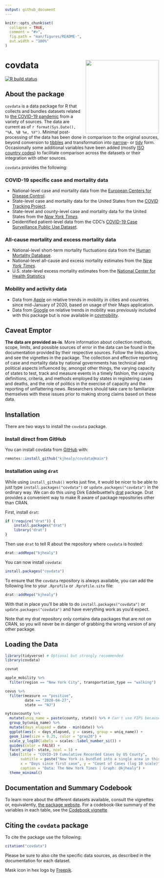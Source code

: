```yaml
---
output: github_document
---
```


<!-- README.md is generated from README.Rmd. Please edit that file -->

```r
knitr::opts_chunk$set(
  collapse = TRUE,
  comment = "#>",
  fig.path = "man/figures/README-",
  out.width = "100%"
)
```

# covdata <img src="man/figures/hex-covdata.png" align="right" width="240">

<!-- badges: start -->
[![R build status](https://github.com/kjhealy/covdata/workflows/R-CMD-check/badge.svg)](https://github.com/kjhealy/covdata/actions) 
<!-- badges: end -->

## About the package

`covdata` is a data package for R that collects and bundles datasets related to [the COVID-19 pandemic](https://www.who.int/emergencies/diseases/novel-coronavirus-2019) from a variety of sources. The data are current as of `r format(Sys.Date(), "%A, %B %e, %Y")`. Minimal post-processing of the data has been done in comparison to the original sources, beyond conversion to [tibbles](https://tibble.tidyverse.org) and transformation into [narrow](https://en.wikipedia.org/wiki/Wide_and_narrow_data)- or [tidy](https://en.wikipedia.org/wiki/Tidy_data) form. Occasionally some additional variables have been added (mostly [ISO country codes](https://en.wikipedia.org/wiki/ISO_3166-1)) to facilitate comparison across the datasets or their integration with other sources. 

`covdata` provides the following: 

### COVID-19 specific case and mortality data

- National-level case and mortality data from the [European Centers for Disease Control](https://www.ecdc.europa.eu/en).  
- State-level case and mortality data for the United States from the [COVID Tracking Project](https://covidtracking.com). 
- State-level and county-level case and mortality data for the United States from the [_New York Times_](https://github.com/nytimes/covid-19-data).
- Deidentified patient-level data from the CDC's [COVID-19 Case Surveillance Public Use Dataset](https://data.cdc.gov/Case-Surveillance/COVID-19-Case-Surveillance-Public-Use-Data/vbim-akqf). 

### All-cause mortality and excess mortality data

- National-level short-term mortality fluctuations data from the [Human Mortality Database](https://www.mortality.org).
- National-level all-cause and excess mortality estimates from the [_New York Times_](https://github.com/nytimes/covid-19-data).  
- U.S. state-level excess mortality estimates from the [National Center for Health Statistics](https://data.cdc.gov/browse?category=NCHS)

### Mobility and activity data

- Data from [Apple](http://apple.com/covid19) on relative trends in mobility in cities and countries since mid-January of 2020, based on usage of their Maps application.
- Data from [Google](https://www.google.com/covid19/mobility/data_documentation.html) on relative trends in mobility was previously included with this package but is now available in [covmobility](https://kjhealy.github.io/covmobility).

## Caveat Emptor

**The data are provided as-is**. More information about collection methods, scope, limits, and possible sources of error in the data can be found in the documentation provided by their respective sources. Follow the links above, and see the vignettes in the package. The collection and effective reporting of case and mortality data by national governments has technical and political aspects influenced by, amongst other things, the varying capacity of states to test, track and measure events in a timely fashion, the varying definitions, criteria, and methods employed by states in registering cases and deaths, and the role of politics in the exercise of capacity and the reporting of unflattering news. Researchers should take care to familiarize themselves with these issues prior to making strong claims based on these data.

## Installation

There are two ways to install the `covdata` package. 

### Install direct from GitHub

You can install covdata from [GitHub](https://github.com/kjhealy/covdata) with:

``` r
remotes::install_github("kjhealy/covdata@main")
```

### Installation using `drat`

While using `install_github()` works just fine, it would be nicer to be able to just type `install.packages("covdata")` or `update.packages("covdata")` in the ordinary way. We can do this using Dirk Eddelbuettel's [drat](http://eddelbuettel.github.io/drat/DratForPackageUsers.html) package. Drat provides a convenient way to make R aware of package repositories other than CRAN.

First, install `drat`:

```r
if (!require("drat")) {
    install.packages("drat")
    library("drat")
}
```

Then use `drat` to tell R about the repository where `covdata` is hosted:

```r
drat::addRepo("kjhealy")
```

You can now install `covdata`:

```r
install.packages("covdata")
```

To ensure that the `covdata` repository is always available, you can add the following line to your `.Rprofile` or `.Rprofile.site` file:

```r
drat::addRepo("kjhealy")
```

With that in place you'll be able to do `install.packages("covdata")` or `update.packages("covdata")` and have everything work as you'd expect. 

Note that my drat repository only contains data packages that are not on CRAN, so you will never be in danger of grabbing the wrong version of any other package.

## Loading the Data

```r
library(tidyverse) # Optional but strongly recommended
library(covdata)

covnat
```

```r
apple_mobility %>%
  filter(region == "New York City", transportation_type == "walking")
```

```r
covus %>% 
  filter(measure == "positive", 
         date == "2020-04-27", 
         state == "NJ")
```

```r
nytcovcounty %>%
  mutate(uniq_name = paste(county, state)) %>% # Can't use FIPS because of how the NYT bundled cities
  group_by(uniq_name) %>%
  mutate(days_elapsed = date - min(date)) %>%
  ggplot(aes(x = days_elapsed, y = cases, group = uniq_name)) + 
  geom_line(size = 0.25, color = "gray20") + 
  scale_y_log10(labels = scales::label_number_si()) + 
  guides(color = FALSE) + 
  facet_wrap(~ state, ncol = 5) + 
  labs(title = "COVID-19 Cumulative Recorded Cases by US County",
       subtitle = paste("New York is bundled into a single area in this data.\nData as of", format(max(nytcovcounty$date), "%A, %B %e, %Y")),
       x = "Days since first case", y = "Count of Cases (log 10 scale)", 
       caption = "Data: The New York Times | Graph: @kjhealy") + 
  theme_minimal()

```


## Documentation and Summary Codebook 

To learn more about the different datasets available, consult the vignettes or, equivalently, [the package website](https://kjhealy.github.io/covdata/articles/covdata.html). For a codebook-like summary of the variables in each table, see the [Codebook vignette](https://kjhealy.github.io/covdata/articles/codebook.html)

## Citing the `covdata` package

To cite the package use the following:

```r
citation("covdata")
```

Please be sure to also cite the specific data sources, as described in the documentation for each dataset. 


Mask icon in hex logo by [Freepik](https://www.flaticon.com/authors/freepik).
